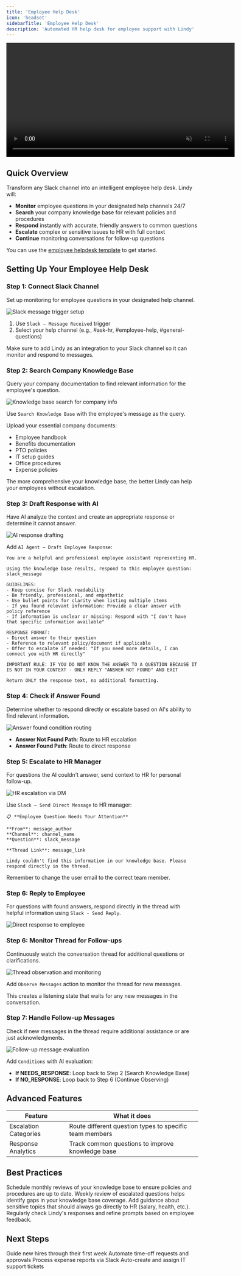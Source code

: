 ```yaml
---
title: 'Employee Help Desk'
icon: 'headset'
sidebarTitle: 'Employee Help Desk'
description: 'Automated HR help desk for employee support with Lindy'
---
```


<div style={{ display: 'flex', justifyContent: 'center', margin: '2rem 0' }}>
  <div className="video-card">
    <video
      src="https://lindy-docs-content.nyc3.digitaloceanspaces.com/Human%20in%20Loop.mp4"
      width="600"
      autoPlay
      muted
      loop
      playsInline
      style={{ display: 'block', width: '100%', borderRadius: '16px' }}
    />
  </div>
</div>

## Quick Overview

Transform any Slack channel into an intelligent employee help desk. Lindy will:

- **Monitor** employee questions in your designated help channels 24/7
- **Search** your company knowledge base for relevant policies and procedures
- **Respond** instantly with accurate, friendly answers to common questions
- **Escalate** complex or sensitive issues to HR with full context
- **Continue** monitoring conversations for follow-up questions

You can use the [employee helpdesk template](https://chat.lindy.ai/home/?templateId=6875fa3a17018229eea893fe) to get started.
## Setting Up Your Employee Help Desk

### Step 1: Connect Slack Channel

Set up monitoring for employee questions in your designated help channel.

<Frame>
  <img src="/lindy-brand-assets/helpdesk-trigger.png" alt="Slack message trigger setup" />
</Frame>

1. Use `Slack – Message Received` trigger
2. Select your help channel (e.g., #ask-hr, #employee-help, #general-questions)

<Warning>
Make sure to add Lindy as an integration to your Slack channel so it can monitor and respond to messages.
</Warning>

### Step 2: Search Company Knowledge Base

Query your company documentation to find relevant information for the employee's question.

<Frame>
  <img src="/lindy-brand-assets/helpdesk-KB.png" alt="Knowledge base search for company info" />
</Frame>

Use `Search Knowledge Base` with the employee's message as the query.

Upload your essential company documents:
- Employee handbook
- Benefits documentation  
- PTO policies
- IT setup guides
- Office procedures
- Expense policies

<Tip>
The more comprehensive your knowledge base, the better Lindy can help your employees without escalation.
</Tip>

### Step 3: Draft Response with AI

Have AI analyze the context and create an appropriate response or determine it cannot answer.

<Frame>
  <img src="/lindy-brand-assets/helpdesk-agent.png" alt="AI response drafting" />
</Frame>

Add `AI Agent – Draft Employee Response`:

```
You are a helpful and professional employee assistant representing HR.

Using the knowledge base results, respond to this employee question: slack_message

GUIDELINES:
- Keep concise for Slack readability
- Be friendly, professional, and empathetic
- Use bullet points for clarity when listing multiple items
- If you found relevant information: Provide a clear answer with policy reference
- If information is unclear or missing: Respond with "I don't have that specific information available"

RESPONSE FORMAT:
- Direct answer to their question
- Reference to relevant policy/document if applicable  
- Offer to escalate if needed: "If you need more details, I can connect you with HR directly"

IMPORTANT RULE: IF YOU DO NOT KNOW THE ANSWER TO A QUESTION BECAUSE IT IS NOT IN YOUR CONTEXT - ONLY REPLY "ANSWER NOT FOUND" AND EXIT

Return ONLY the response text, no additional formatting.
```

### Step 4: Check if Answer Found

Determine whether to respond directly or escalate based on AI's ability to find relevant information.

<Frame>
  <img src="/lindy-brand-assets/helpdesk-condition.png" alt="Answer found condition routing" />
</Frame>

- **Answer Not Found Path**: Route to HR escalation
- **Answer Found Path**: Route to direct response

### Step 5: Escalate to HR Manager

For questions the AI couldn't answer, send context to HR for personal follow-up.

<Frame>
  <img src="/lindy-brand-assets/helpdesk-escalate.png" alt="HR escalation via DM" />
</Frame>

Use `Slack – Send Direct Message` to HR manager:

```
📋 **Employee Question Needs Your Attention**

**From**: message_author
**Channel**: channel_name
**Question**: slack_message

**Thread Link**: message_link

Lindy couldn't find this information in our knowledge base. Please respond directly in the thread.
```
<Warning>
Remember to change the user email to the correct team member.
</Warning>

### Step 6: Reply to Employee

For questions with found answers, respond directly in the thread with helpful information using `Slack - Send Reply`.

<Frame>
  <img src="/lindy-brand-assets/helpdesk-reply.png" alt="Direct response to employee" />
</Frame>


### Step 6: Monitor Thread for Follow-ups

Continuously watch the conversation thread for additional questions or clarifications.

<Frame>
  <img src="/lindy-brand-assets/helpdesk-observe.png" alt="Thread observation and monitoring" />
</Frame>

Add `Observe Messages` action to monitor the thread for new messages.

This creates a listening state that waits for any new messages in the conversation.

### Step 7: Handle Follow-up Messages

Check if new messages in the thread require additional assistance or are just acknowledgments.

<Frame>
  <img src="/lindy-brand-assets/helpdesk-handle-thread.png" alt="Follow-up message evaluation" />
</Frame>

Add `Conditions` with AI evaluation:

- **If NEEDS_RESPONSE**: Loop back to Step 2 (Search Knowledge Base)
- **If NO_RESPONSE**: Loop back to Step 6 (Continue Observing)

## Advanced Features

| Feature | What it does |
|---------|--------------|
| Escalation Categories | Route different question types to specific team members |
| Response Analytics | Track common questions to improve knowledge base |

## Best Practices

<AccordionGroup>
  <Accordion title="Keep Knowledge Current">
    Schedule monthly reviews of your knowledge base to ensure policies and procedures are up to date.
  </Accordion>
  
  <Accordion title="Monitor Escalations">
    Weekly review of escalated questions helps identify gaps in your knowledge base coverage.
  </Accordion>
  
  <Accordion title="Set Clear Boundaries">
    Add guidance about sensitive topics that should always go directly to HR (salary, health, etc.).
  </Accordion>
  
  <Accordion title="Response Quality">
    Regularly check Lindy's responses and refine prompts based on employee feedback.
  </Accordion>
</AccordionGroup>

## Next Steps

<CardGroup cols={2}>
  <Card title="Onboarding Assistant" href="/tutorials/onboarding-bot" icon="user-plus">
    Guide new hires through their first week
  </Card>
  <Card title="PTO Tracker" href="/tutorials/pto-tracker" icon="calendar-check">
    Automate time-off requests and approvals
  </Card>
  <Card title="Expense Bot" href="/tutorials/expense-bot" icon="receipt">
    Process expense reports via Slack
  </Card>
  <Card title="IT Ticket Router" href="/tutorials/it-ticket-router" icon="computer">
    Auto-create and assign IT support tickets
  </Card>
</CardGroup>